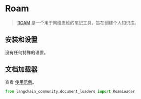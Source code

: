 # Roam

>[ROAM](https://roamresearch.com/) 是一个用于网络思维的笔记工具，旨在创建个人知识库。
 
## 安装和设置

没有任何特殊的设置。



## 文档加载器

查看 [使用示例](/docs/integrations/document_loaders/roam)。

```python
from langchain_community.document_loaders import RoamLoader
```
